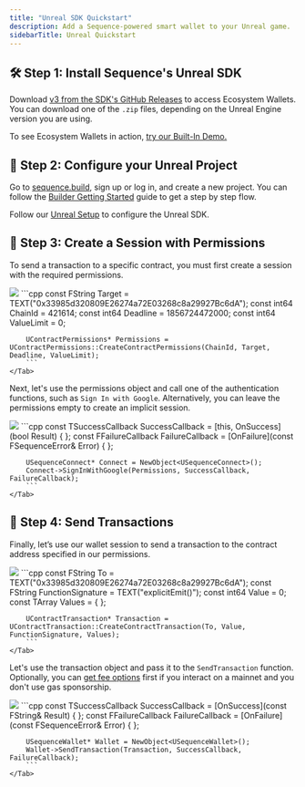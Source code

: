 ```yaml
---
title: "Unreal SDK Quickstart"
description: Add a Sequence-powered smart wallet to your Unreal game.
sidebarTitle: Unreal Quickstart
---
```


## 🛠️ Step 1: Install Sequence's Unreal SDK

Download [v3 from the SDK's GitHub Releases](https://github.com/0xsequence/sequence-unreal/releases/tag/v3.0.0-beta)
to access Ecosystem Wallets. You can download one of the `.zip` files, depending on the Unreal Engine version you are using.

To see Ecosystem Wallets in action, [try our Built-In Demo.](/sdk/unreal/ecosystem-wallet/setup#try-our-built-in-demo)

## 🔑 Step 2: Configure your Unreal Project

Go to [sequence.build](https://sequence.build), sign up or log in, and create a new project. You can follow the [Builder Getting Started](/solutions/builder/getting-started) guide to get a step by step flow.

Follow our [Unreal Setup](/sdk/unreal/ecosystem-wallet/setup) to configure the Unreal SDK.

## 💼 Step 3: Create a Session with Permissions

To send a transaction to a specific contract, you must first create a session with the required permissions.

<Tabs>
    <Tab title="Blueprint">
        <Frame>
            <img src="/images/unreal/ecosystem/contract_permissions.png" />
        </Frame>
    </Tab>
    <Tab title="C++">
        ```cpp
        const FString Target = TEXT("0x33985d320809E26274a72E03268c8a29927Bc6dA");
        const int64 ChainId = 421614;
        const int64 Deadline = 1856724472000;
        const int64 ValueLimit = 0;

        UContractPermissions* Permissions = UContractPermissions::CreateContractPermissions(ChainId, Target, Deadline, ValueLimit);
        ```
    </Tab>
</Tabs>

Next, let's use the permissions object and call one of the authentication functions, such as `Sign In with Google`.
Alternatively, you can leave the permissions empty to create an implicit session.

<Tabs>
    <Tab title="Blueprint">
        <Frame>
            <img src="/images/unreal/ecosystem/sign_in_google.png" />
        </Frame>
    </Tab>
    <Tab title="C++">
        ```cpp
        const TSuccessCallback<bool> SuccessCallback = [this, OnSuccess](bool Result) { };
        const FFailureCallback FailureCallback = [OnFailure](const FSequenceError& Error) { };

        USequenceConnect* Connect = NewObject<USequenceConnect>();
        Connect->SignInWithGoogle(Permissions, SuccessCallback, FailureCallback);
        ```
    </Tab>
</Tabs>

## 📨 Step 4: Send Transactions

Finally, let’s use our wallet session to send a transaction to the contract address specified in our permissions.

<Tabs>
    <Tab title="Blueprint">
        <Frame>
            <img src="/images/unreal/ecosystem/contract_transaction.png" />
        </Frame>
    </Tab>
    <Tab title="C++">
        ```cpp
        const FString To = TEXT("0x33985d320809E26274a72E03268c8a29927Bc6dA");
        const FString FunctionSignature = TEXT("explicitEmit()");
        const int64 Value = 0;
        const TArray<FString> Values = { };

        UContractTransaction* Transaction = UContractTransaction::CreateContractTransaction(To, Value, FunctionSignature, Values);
        ```
    </Tab>
</Tabs>

Let's use the transaction object and pass it to the `SendTransaction` function. Optionally, you can [get fee options](/sdk/unreal/ecosystem-wallet/blockchain#get-fee-options) first if you interact
on a mainnet and you don't use gas sponsorship.

<Tabs>
    <Tab title="Blueprint">
        <Frame>
            <img src="/images/unreal/ecosystem/send_transaction.png" />
        </Frame>
    </Tab>
    <Tab title="C++">
        ```cpp
        const TSuccessCallback<FString> SuccessCallback = [OnSuccess](const FString& Result) { };
        const FFailureCallback FailureCallback = [OnFailure](const FSequenceError& Error) { };

        USequenceWallet* Wallet = NewObject<USequenceWallet>();
        Wallet->SendTransaction(Transaction, SuccessCallback, FailureCallback);
        ```
    </Tab>
</Tabs>
